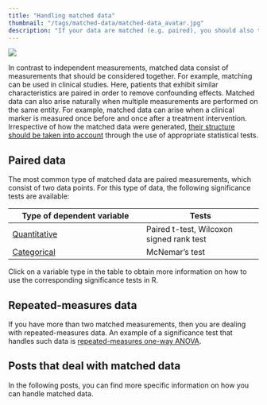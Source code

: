 ```yaml
---
title: "Handling matched data"
thumbnail: "/tags/matched-data/matched-data_avatar.jpg"
description: "If your data are matched (e.g. paired), you should also treat it like this. Learn which statistical tests are appropriate for matched data here!"
---
```

<img src="matched-data_avatar.jpg">

In contrast to independent measurements, matched data consist of measurements that should be considered together. For example, matching can be used in clinical studies. Here, patients that exhibit similar characteristics are paired in order to remove confounding effects. Matched data can also arise naturally when multiple measurements are performed on the same entity. For example, matched data can arise when a clinical marker is measured once before and once after a
treatment intervention. Irrespective of how the matched data were generated, [their structure should be taken into account](/post/statistical_test/paired_vs_unpaired_tests/) through the use of appropriate statistical tests.

## Paired data

The most common type of matched data are paired measurements, which consist of two data points. For this type of data, the following significance tests are available:

| Type of dependent variable   | Tests
|---------------------|------------------|
| [Quantitative](/post/statistical_test/signed_wilcox_rank_test/) | Paired t-test, Wilcoxon signed rank test |
| [Categorical](/post/statistical_test/mcnemars_test/)         | McNemar's test      |

Click on a variable type in the table to obtain more information on how to use the corresponding significance tests in R.

## Repeated-measures data

If you have more than two matched measurements, then you are dealing with repeated-measures data. An example of a significance test that handles such data is [repeated-measures one-way ANOVA](https://www.graphpad.com/guides/prism/7/statistics/index.htm?stat_checklist_1wayanova_rm.htm).

## Posts that deal with matched data

In the following posts, you can find more specific information on how you can handle matched data.
